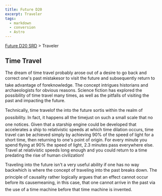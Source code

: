 ```yaml
---
title: Future D20
excerpt: Traveler
tags:
  - markdown
  - conversion
  - Astro
---
```






[Future D20 SRD]( / ) > Traveler




## Time Travel


The dream of time travel probably arose out of a desire to go back and correct one's past mistakesor to visit the future and subsequently return to take advantage of foreknowledge. The concept intrigues historians and archaeologists for obvious reasons. Science fiction has explored the possibility of time travel many times, as well as the pitfalls of visiting the past and impacting the future.


Technically, time travelof the into the future sortis within the realm of possibility. In fact, it happens all the timejust on such a small scale that no one notices. Given that a starship engine could be developed that accelerates a ship to relativistic speeds at which time dilation occurs, time travel can be achieved simply by achieving 90% of the speed of light for a short time, then returning to one's point of origin. For every minute you spend flying at 90% the speed of light, 2.3 minutes pass everywhere else. Travel at relativistic speeds long enough and you could return to a time predating the rise of human civilization!


Traveling into the future isn't a very useful ability if one has no way backwhich is where the concept of traveling into the past breaks down. The principle of causality rather logically argues that an effect cannot occur before its causemeaning, in this case, that one cannot arrive in the past via the use of a time machine before that time machine is invented.



